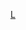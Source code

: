 {{Asbox
| image    = HelloWorld in black and white.svg
| pix      = 50
| qualifier  = 關於[[程式語言|電腦程式語言]]
| category = 程式語言小作品
| name     = Template:Compu-lang-stub
}}<noinclude>
[[Category:電腦小作品模板|L]]
</noinclude>